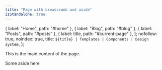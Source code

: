```yaml
---
title: "Page with breadcrumb and aside"
isStandalone: true
---
```


  { label: "Home", path: "#home" },
  { label: "Blog", path: "#blog" },
  { label: "Posts", path: "#posts" },
  { label: title, path: "#current-page" },
];
  nofollow: true,
  noindex: true,
  title: `${title} | Templates | Components | Design system`,
};

<PageLayout breadcrumb={breadcrumb} seo={seo} title={title}>
  <p slot="body">This is the main content of the page.</p>
  <div slot="aside">Some aside here</div>
</PageLayout>
